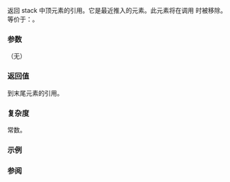 {{cpp/container/stack/title|top}}
{{cpp/container/stack/navbar}}
{{dcl begin}}
{{dcl|num=1|
reference top();
}}
{{dcl|num=2|
const_reference top() const;
}}
{{dcl end}}

返回 stack 中顶元素的引用。它是最近推入的元素。此元素将在调用 {{lc|pop()}} 时被移除。等价于：{{box|{{rlpt|/#成员对象|c}}{{c/core|.back()}}}}。

===参数===
（无）

===返回值===
到末尾元素的引用。

===复杂度===
常数。

===示例===
{{example
|code=
#include &lt;iostream&gt;
#include &lt;stack&gt;

void reportStackSize(const std::stack&lt;int&gt;&amp; s)
{
    std::cout &lt;&lt; s.size() &lt;&lt; " elements on stack\n";
}

void reportStackTop(const std::stack&lt;int&gt;&amp; s)
{
    // 元素留在栈上
    std::cout &lt;&lt; "Top element: " &lt;&lt; s.top() &lt;&lt; '\n';
}
 
int main()
{
    std::stack&lt;int&gt; s;
    s.push(2);
    s.push(6);
    s.push(51);
    
    reportStackSize(s);
    reportStackTop(s);
    
    reportStackSize(s);
    s.pop();
    
    reportStackSize(s);
    reportStackTop(s);
}
|output=
3 elements on stack
Top element: 51
3 elements on stack
2 elements on stack
Top element: 6
}}

===参阅===
{{dsc begin}}
{{dsc inc|cpp/container/dsc push|stack}}
{{dsc inc|cpp/container/dsc pop|stack}}
{{dsc end}}

{{langlinks|cs|de|en|es|fr|it|ja|pl|pt|ru|tr}}